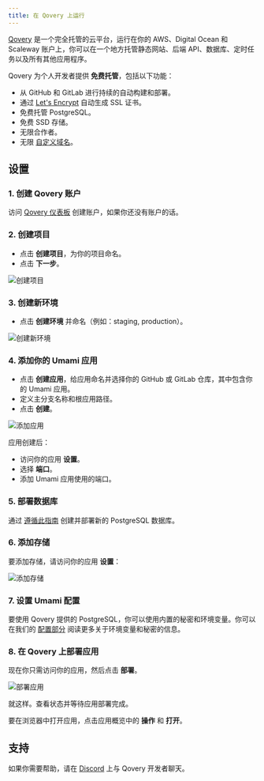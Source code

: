 ```yaml
---
title: 在 Qovery 上运行
---
```


[Qovery](https://www.qovery.com) 是一个完全托管的云平台，运行在你的 AWS、Digital Ocean 和 Scaleway 账户上，你可以在一个地方托管静态网站、后端 API、数据库、定时任务以及所有其他应用程序。

Qovery 为个人开发者提供 **免费托管**，包括以下功能：

- 从 GitHub 和 GitLab 进行持续的自动构建和部署。
- 通过 [Let's Encrypt](https://letsencrypt.org) 自动生成 SSL 证书。
- 免费托管 PostgreSQL。
- 免费 SSD 存储。
- 无限合作者。
- 无限 [自定义域名](https://hub.qovery.com/docs/using-qovery/configuration/application/#domains)。

## 设置

### 1. 创建 Qovery 账户

访问 [Qovery 仪表板](https://start.qovery.com) 创建账户，如果你还没有账户的话。

### 2. 创建项目

- 点击 **创建项目**，为你的项目命名。
- 点击 **下一步**。

![创建项目](https://hub.qovery.com/img/heroku/heroku-2.png)

### 3. 创建新环境

- 点击 **创建环境** 并命名（例如：staging, production）。

![创建新环境](https://hub.qovery.com/img/heroku/heroku-3.png)

### 4. 添加你的 Umami 应用

- 点击 **创建应用**，给应用命名并选择你的 GitHub 或 GitLab 仓库，其中包含你的 Umami 应用。
- 定义主分支名称和根应用路径。
- 点击 **创建**。

![添加应用](https://hub.qovery.com/img/rust/rust.png)

应用创建后：

- 访问你的应用 **设置**。
- 选择 **端口**。
- 添加 Umami 应用使用的端口。

### 5. 部署数据库

通过 [遵循此指南](https://hub.qovery.com/guides/getting-started/create-a-database) 创建并部署新的 PostgreSQL 数据库。

### 6. 添加存储

要添加存储，请访问你的应用 **设置**：

![添加存储](https://hub.qovery.com/img/add-storage.png)

### 7. 设置 Umami 配置

要使用 Qovery 提供的 PostgreSQL，你可以使用内置的秘密和环境变量。你可以在我们的 [配置部分](https://hub.qovery.com/docs/using-qovery/configuration/environment-variable/) 阅读更多关于环境变量和秘密的信息。

### 8. 在 Qovery 上部署应用

现在你只需访问你的应用，然后点击 **部署**。

![部署应用](https://hub.qovery.com/img/heroku/heroku-1.png)

就这样。查看状态并等待应用部署完成。

要在浏览器中打开应用，点击应用概览中的 **操作** 和 **打开**。

## 支持

如果你需要帮助，请在 [Discord](https://discord.qovery.com) 上与 Qovery 开发者聊天。